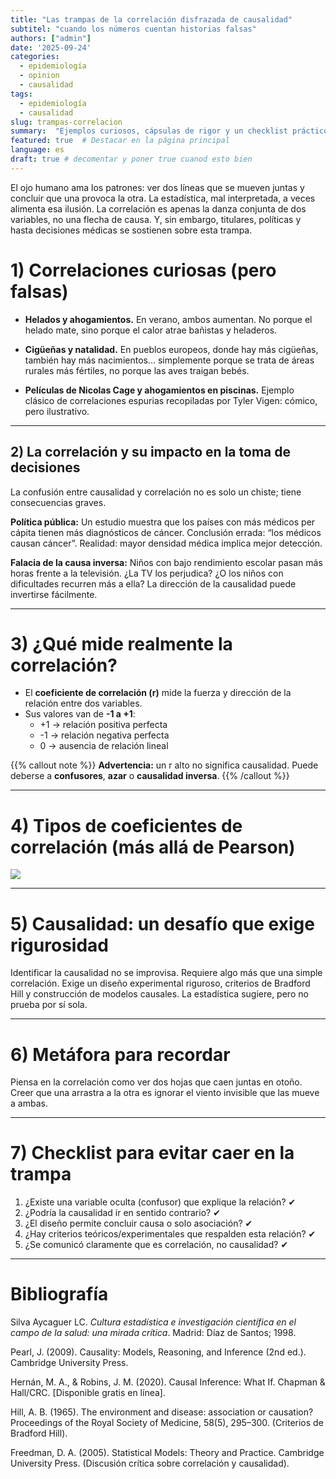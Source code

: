 ```yaml
---
title: "Las trampas de la correlación disfrazada de causalidad"
subtitel: "cuando los números cuentan historias falsas"
authors: ["admin"]
date: '2025-09-24'
categories:
  - epidemiología
  - opinion
  - causalidad
tags:
  - epidemiología
  - causalidad
slug: trampas-correlacion
summary:  "Ejemplos curiosos, cápsulas de rigor y un checklist práctico para no confundir correlación con causalidad en investigación científica."
featured: true  # Destacar en la página principal
language: es
draft: true # decomentar y poner true cuanod esto bien
---
```


El ojo humano ama los patrones: ver dos líneas que se mueven juntas y concluir que una provoca la otra. La estadística, mal interpretada, a veces alimenta esa ilusión. La correlación es apenas la danza conjunta de dos variables, no una flecha de causa. Y, sin embargo, titulares, políticas y hasta decisiones médicas se sostienen sobre esta trampa.

# 1) Correlaciones curiosas (pero falsas)

- **Helados y ahogamientos.** En verano, ambos aumentan. No porque el helado mate, sino porque el calor atrae bañistas y heladeros.

- **Cigüeñas y natalidad.** En pueblos europeos, donde hay más cigüeñas, también hay más nacimientos… simplemente porque se trata de áreas rurales más fértiles, no porque las aves traigan bebés.

- **Películas de Nicolas Cage y ahogamientos en piscinas.** Ejemplo clásico de correlaciones espurias recopiladas por Tyler Vigen: cómico, pero ilustrativo.

---

## 2) La correlación y su impacto en la toma de decisiones

La confusión entre causalidad y correlación no es solo un chiste; tiene consecuencias graves.

**Política pública:** Un estudio muestra que los países con más médicos per cápita tienen más diagnósticos de cáncer. Conclusión errada: “los médicos causan cáncer”. Realidad: mayor densidad médica implica mejor detección.

**Falacia de la causa inversa:** Niños con bajo rendimiento escolar pasan más horas frente a la televisión. ¿La TV los perjudica? ¿O los niños con dificultades recurren más a ella? La dirección de la causalidad puede invertirse fácilmente.

---

# 3) **¿Qué mide realmente la correlación?**

- El **coeficiente de correlación (r)** mide la fuerza y dirección de la relación entre dos variables.  
- Sus valores van de **-1 a +1**:  
  - +1 → relación positiva perfecta  
  - -1 → relación negativa perfecta  
  - 0 → ausencia de relación lineal  

{{% callout note %}}
**Advertencia:** un r alto no significa causalidad. Puede deberse a **confusores**, **azar** o **causalidad inversa**.
{{% /callout %}}

  

---

# 4) Tipos de coeficientes de correlación (más allá de Pearson)

![](correlacion.png)

---

# 5) **Causalidad:** un desafío que exige rigurosidad

Identificar la causalidad no se improvisa. Requiere algo más que una simple correlación. Exige un diseño experimental riguroso, criterios de Bradford Hill y construcción de modelos causales. La estadística sugiere, pero no prueba por sí sola.

---

# 6) Metáfora para recordar

Piensa en la correlación como ver dos hojas que caen juntas en otoño. Creer que una arrastra a la otra es ignorar el viento invisible que las mueve a ambas.

---

# 7) Checklist para evitar caer en la trampa

1. ¿Existe una variable oculta (confusor) que explique la relación? ✔  
2. ¿Podría la causalidad ir en sentido contrario? ✔  
3. ¿El diseño permite concluir causa o solo asociación? ✔  
4. ¿Hay criterios teóricos/experimentales que respalden esta relación? ✔  
5. ¿Se comunicó claramente que es correlación, no causalidad? ✔  

---

# Bibliografía

Silva Aycaguer LC. *Cultura estadística e investigación científica en el campo de la salud: una mirada crítica*. Madrid: Díaz de Santos; 1998.  

Pearl, J. (2009). Causality: Models, Reasoning, and Inference (2nd ed.). Cambridge University Press.

Hernán, M. A., & Robins, J. M. (2020). Causal Inference: What If. Chapman & Hall/CRC. [Disponible gratis en línea].

Hill, A. B. (1965). The environment and disease: association or causation? Proceedings of the Royal Society of Medicine, 58(5), 295–300. (Criterios de Bradford Hill).

Freedman, D. A. (2005). Statistical Models: Theory and Practice. Cambridge University Press. (Discusión crítica sobre correlación y causalidad).


